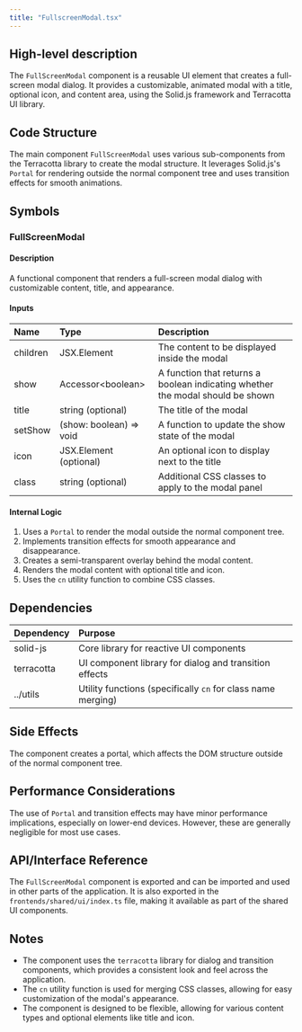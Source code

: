 ```yaml
---
title: "FullscreenModal.tsx"
---
```


## High-level description
The `FullScreenModal` component is a reusable UI element that creates a full-screen modal dialog. It provides a customizable, animated modal with a title, optional icon, and content area, using the Solid.js framework and Terracotta UI library.

## Code Structure
The main component `FullScreenModal` uses various sub-components from the Terracotta library to create the modal structure. It leverages Solid.js's `Portal` for rendering outside the normal component tree and uses transition effects for smooth animations.

## Symbols

### FullScreenModal
#### Description
A functional component that renders a full-screen modal dialog with customizable content, title, and appearance.

#### Inputs
| Name | Type | Description |
|:-----|:-----|:------------|
| children | JSX.Element | The content to be displayed inside the modal |
| show | Accessor&lt;boolean&gt; | A function that returns a boolean indicating whether the modal should be shown |
| title | string (optional) | The title of the modal |
| setShow | (show: boolean) =&gt; void | A function to update the show state of the modal |
| icon | JSX.Element (optional) | An optional icon to display next to the title |
| class | string (optional) | Additional CSS classes to apply to the modal panel |

#### Internal Logic
1. Uses a `Portal` to render the modal outside the normal component tree.
2. Implements transition effects for smooth appearance and disappearance.
3. Creates a semi-transparent overlay behind the modal content.
4. Renders the modal content with optional title and icon.
5. Uses the `cn` utility function to combine CSS classes.

## Dependencies
| Dependency | Purpose |
|:-----------|:--------|
| solid-js | Core library for reactive UI components |
| terracotta | UI component library for dialog and transition effects |
| ../utils | Utility functions (specifically `cn` for class name merging) |

## Side Effects
The component creates a portal, which affects the DOM structure outside of the normal component tree.

## Performance Considerations
The use of `Portal` and transition effects may have minor performance implications, especially on lower-end devices. However, these are generally negligible for most use cases.

## API/Interface Reference
The `FullScreenModal` component is exported and can be imported and used in other parts of the application. It is also exported in the `frontends/shared/ui/index.ts` file, making it available as part of the shared UI components.

## Notes
- The component uses the `terracotta` library for dialog and transition components, which provides a consistent look and feel across the application.
- The `cn` utility function is used for merging CSS classes, allowing for easy customization of the modal's appearance.
- The component is designed to be flexible, allowing for various content types and optional elements like title and icon.